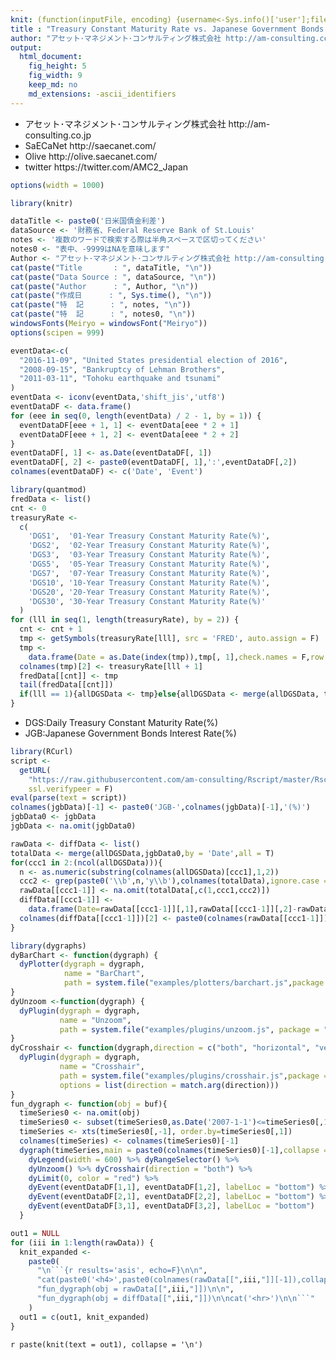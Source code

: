```yaml
---
knit: (function(inputFile, encoding) {username<-Sys.info()['user'];fileName<-'defaultPath.csv';pathToFile <-paste0('C:/Users/', username,'/Desktop/pathToCSV/');setwd(pathToFile);buf0<-read.csv(fileName,header = F,skip = 0,stringsAsFactor = F,check.names = F,fileEncoding = 'utf-8');timeStamp<-format(Sys.time(),'%Y%m%d%H%M%S');rmarkdown::render(inputFile, encoding = encoding, output_file = paste0('C:/Users/',username,buf0[2,1],'charts/','am-consulting.co.jp-DGSversusJGB.html')) })
title : "Treasury Constant Maturity Rate vs. Japanese Government Bonds Interest Rate"
author: "アセット･マネジメント･コンサルティング株式会社 http://am-consulting.co.jp"
output: 
  html_document:
    fig_height: 5
    fig_width: 9
    keep_md: no
    md_extensions: -ascii_identifiers 
---
```

<link href="http://knowledgevault.saecanet.com/components/rmarkdown-html.css" rel="stylesheet"> 
<style>
.main-container {
	max-width: 900px;
	margin-left: auto;
	margin-right: auto;
}

table{
 white-space: nowrap;
}
</style>

- アセット･マネジメント･コンサルティング株式会社 http://am-consulting.co.jp
- SaECaNet http://saecanet.com/
- Olive http://olive.saecanet.com/
- twitter https://twitter.com/AMC2_Japan

```r
options(width = 1000)
```

```r
library(knitr)
```

```r
dataTitle <- paste0('日米国債金利差')
dataSource <- '財務省、Federal Reserve Bank of St.Louis'
notes <- '複数のワードで検索する際は半角スペースで区切ってください'
notes0 <- "表中、-9999はNAを意味します"
Author <- "アセット･マネジメント･コンサルティング株式会社 http://am-consulting.co.jp"
cat(paste("Title       : ", dataTitle, "\n"))
cat(paste("Data Source : ", dataSource, "\n"))
cat(paste("Author      : ", Author, "\n"))
cat(paste("作成日      : ", Sys.time(), "\n"))
cat(paste("特  記      : ", notes, "\n"))
cat(paste("特  記      : ", notes0, "\n"))
windowsFonts(Meiryo = windowsFont("Meiryo"))
options(scipen = 999)
```

```r
eventData<-c(
  "2016-11-09", "United States presidential election of 2016",
  "2008-09-15", "Bankruptcy of Lehman Brothers",
  "2011-03-11", "Tohoku earthquake and tsunami"
)
eventData <- iconv(eventData,'shift_jis','utf8')
eventDataDF <- data.frame()
for (eee in seq(0, length(eventData) / 2 - 1, by = 1)) {
  eventDataDF[eee + 1, 1] <- eventData[eee * 2 + 1]
  eventDataDF[eee + 1, 2] <- eventData[eee * 2 + 2]
}
eventDataDF[, 1] <- as.Date(eventDataDF[, 1])
eventDataDF[, 2] <- paste0(eventDataDF[, 1],':',eventDataDF[,2])
colnames(eventDataDF) <- c('Date', 'Event')
```

```r
library(quantmod)
fredData <- list()
cnt <- 0
treasuryRate <-
  c(
    'DGS1',  '01-Year Treasury Constant Maturity Rate(%)',
    'DGS2',  '02-Year Treasury Constant Maturity Rate(%)',
    'DGS3',  '03-Year Treasury Constant Maturity Rate(%)',
    'DGS5',  '05-Year Treasury Constant Maturity Rate(%)',
    'DGS7',  '07-Year Treasury Constant Maturity Rate(%)',
    'DGS10', '10-Year Treasury Constant Maturity Rate(%)',
    'DGS20', '20-Year Treasury Constant Maturity Rate(%)',
    'DGS30', '30-Year Treasury Constant Maturity Rate(%)'
  )
for (lll in seq(1, length(treasuryRate), by = 2)) {
  cnt <- cnt + 1
  tmp <- getSymbols(treasuryRate[lll], src = 'FRED', auto.assign = F)
  tmp <-
    data.frame(Date = as.Date(index(tmp)),tmp[, 1],check.names = F,row.names = NULL,stringsAsFactors = F)
  colnames(tmp)[2] <- treasuryRate[lll + 1]
  fredData[[cnt]] <- tmp
  tail(fredData[[cnt]])
  if(lll == 1){allDGSData <- tmp}else{allDGSData <- merge(allDGSData, tmp, by='Date', all=T)}
}
```

- DGS:Daily Treasury Constant Maturity Rate(%)
- JGB:Japanese Government Bonds Interest Rate(%)

```r
library(RCurl)
script <-
  getURL(
    "https://raw.githubusercontent.com/am-consulting/Rscript/master/Rscript_JGBInterestRate.r",
    ssl.verifypeer = F)
eval(parse(text = script))
colnames(jgbData)[-1] <- paste0('JGB-',colnames(jgbData)[-1],'(%)')
jgbData0 <- jgbData
jgbData <- na.omit(jgbData0)
```

```r
rawData <- diffData <- list()
totalData <- merge(allDGSData,jgbData0,by = 'Date',all = T)
for(ccc1 in 2:(ncol(allDGSData))){
  n <- as.numeric(substring(colnames(allDGSData)[ccc1],1,2))  
  ccc2 <- grep(paste0('\\b',n,'y\\b'),colnames(totalData),ignore.case = T)  
  rawData[[ccc1-1]] <- na.omit(totalData[,c(1,ccc1,ccc2)])
  diffData[[ccc1-1]] <- 
    data.frame(Date=rawData[[ccc1-1]][,1],rawData[[ccc1-1]][,2]-rawData[[ccc1-1]][,3],check.names = F,stringsAsFactors = F)
  colnames(diffData[[ccc1-1]])[2] <- paste0(colnames(rawData[[ccc1-1]])[2],' - ',colnames(rawData[[ccc1-1]])[3])
}
```

```r
library(dygraphs)
dyBarChart <- function(dygraph) {
  dyPlotter(dygraph = dygraph,
            name = "BarChart",
            path = system.file("examples/plotters/barchart.js",package = "dygraphs"))
}
dyUnzoom <-function(dygraph) {
  dyPlugin(dygraph = dygraph,
           name = "Unzoom",
           path = system.file("examples/plugins/unzoom.js", package = "dygraphs"))
}
dyCrosshair <- function(dygraph,direction = c("both", "horizontal", "vertical")) {
  dyPlugin(dygraph = dygraph,
           name = "Crosshair",
           path = system.file("examples/plugins/crosshair.js",package = "dygraphs"),
           options = list(direction = match.arg(direction)))
}
fun_dygraph <- function(obj = buf){
  timeSeries0 <- na.omit(obj)
  timeSeries0 <- subset(timeSeries0,as.Date('2007-1-1')<=timeSeries0[,1])
  timeSeries <- xts(timeSeries0[,-1], order.by=timeSeries0[,1])
  colnames(timeSeries) <- colnames(timeSeries0)[-1]
  dygraph(timeSeries,main = paste0(colnames(timeSeries0)[-1],collapse = ' × '))  %>% 
    dyLegend(width = 600) %>% dyRangeSelector() %>% 
    dyUnzoom() %>% dyCrosshair(direction = "both") %>% 
    dyLimit(0, color = "red") %>% 
    dyEvent(eventDataDF[1,1], eventDataDF[1,2], labelLoc = "bottom") %>%
    dyEvent(eventDataDF[2,1], eventDataDF[2,2], labelLoc = "bottom") %>%
    dyEvent(eventDataDF[3,1], eventDataDF[3,2], labelLoc = "bottom")
  }
```

```r
out1 = NULL
for (iii in 1:length(rawData)) {
  knit_expanded <-
    paste0(
      "\n```{r results='asis', echo=F}\n\n",
      "cat(paste0('<h4>',paste0(colnames(rawData[[",iii,"]][-1]),collapse = ' × '),'</h4>'))\n\n",
      "fun_dygraph(obj = rawData[[",iii,"]])\n\n",
      "fun_dygraph(obj = diffData[[",iii,"]])\n\ncat('<hr>')\n\n```"
    )
  out1 = c(out1, knit_expanded)
}
```
`r paste(knit(text = out1), collapse = '\n')`

<script>
  (function(i,s,o,g,r,a,m){i['GoogleAnalyticsObject']=r;i[r]=i[r]||function(){
  (i[r].q=i[r].q||[]).push(arguments)},i[r].l=1*new Date();a=s.createElement(o),
  m=s.getElementsByTagName(o)[0];a.async=1;a.src=g;m.parentNode.insertBefore(a,m)
  })(window,document,'script','https://www.google-analytics.com/analytics.js','ga');

  ga('create', 'UA-3077339-5', 'auto');
  ga('send', 'pageview');

</script>